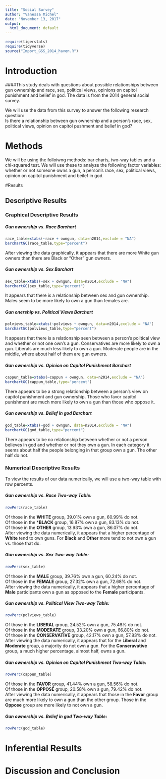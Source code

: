 ```yaml
---
title: "Social Survey"
author: "Vanessa Michel"
date: "November 13, 2017"
output:
  html_document: default
---
```


```r
require(tigerstats)
require(tidyverse)
source("Import_GSS_2014_haven.R")
```
<!-- We recommend you use git branches -- create a separate branch for each major section i.e. Introduction, Methods, Results, Inferential Results, and Discussion and Conclusions - leave the YAML block untouched until the final merge where you put in your own name !-->

# Introduction

<!--In this section you explain what you are trying to show.  Where did the data come from?  What is the research or other question you are trying to answer?!-->   

####This study deals with questions about possible relationships between gun ownership and race, sex, political views, opinions on capitol punishment and belief in god. The data is from the 2014 general social survey.

We will use the data from this survey to answer the following research question:  
Is there a relationship between gun ownership and a person's race, sex, political views, opinion on capitol pushment and belief in god?

# Methods

<!--Decide on your methods:  use "variable analysis" or other appropriate descriptors.  Make sure to choose at least one graphical method and at least one numerical method.!-->
We will be using the folloiwng methods: bar charts, two-way tables and a chi-squared test. We will use these to analyze the following factor variables: whether or not someone owns a gun, a person's race, sex, political views, opinion on capitol punishment and beilef in god.

#Results

<!--Divide this section into two sub-sections:  One for your descriptive  results and one for your inferential results.!-->

## Descriptive Results

### Graphical Descriptive Results

<!--Graphical results here.  Make sure to show your code.  Provide appropriate labels for axes, giving units if possible, and provide a good title for the graph, too.  Use the graphical results to describe the patterns if any that exist in the data as focused toward the research question!-->
##### **Gun ownership vs. Race Barchart**
```r
race_table=xtabs(~race + owngun, data=n2014,exclude = "NA")
barchartGC(race_table,type="percent")
```

After viewing the data graphically, it appears that there are more White gun owners than there are Black or "Other" gun owners. 

##### **Gun ownership vs. Sex Barchart**
```r
sex_table=xtabs(~sex + owngun, data=n2014,exclude = "NA")
barchartGC(sex_table,type="percent")
```

It appears that there is a relationship between sex and gun ownership. Males seem to be more likely to own a gun than females are. 

##### **Gun onership vs. Political Views Barchart**
```r
polviews_table=xtabs(~polviews + owngun, data=n2014,exclude = "NA")
barchartGC(polviews_table,type="percent")
```

It appears that there is a relationship seen between a person's political view and whether or not one own's a gun. Conservatives are more likely to own a gun. Liberals are much less likely to own a gun. Moderate people are in the middle, where about half of them are gun owners. 

##### **Gun ownership vs. Opinion on Capitol Punishment Barchart**
```r
cappun_table=xtabs(~cappun + owngun, data=n2014,exclude = "NA")
barchartGC(cappun_table,type="percent")
```

There appears to be a strong relationship between a person's view on capitol punishment and gun ownership. Those who favor capitol punishment are much more likely to own a gun than those who oppose it. 

##### **Gun ownership vs. Belief in god Barchart**
```r
god_table=xtabs(~god + owngun, data=n2014,exclude = "NA")
barchartGC(god_table,type="percent")
```

There appears to be no relationship between whether or not a person believes in god and whether or not they own a gun. In each category it seems about half the people belonging in that group own a gun. The other half do not. 

### Numerical Descriptive Results

<!--Numerical results go here. Use the numerical results to describe the patterns if any that exist in the data as focused toward the research question!-->

To view the results of our data numerically, we will use a two-way table with row percents. 

##### **Gun ownership vs. Race Two-way Table:**
```r
rowPerc(race_table)
```
Of those in the **WHITE** group, 39.01% own a gun, 60.99% do not.  
Of those in the ***BLACK** group, 16.87% own a gun, 83.13% do not.   
Of those in the **OTHER** group, 13.93% own a gun, 86.07% do not.  
After viewing the data numerically, it appears that a higher percentage of **White** tend to own guns. For **Black** and **Other** more tend to not own a gun vs. those that do.

##### **Gun ownership vs. Sex Two-way Table:**
```r
rowPerc(sex_table)
```
Of those in the **MALE** group, 39.76% own a gun, 60.24% do not.  
Of those in the **FEMALE** group, 27.32% own a gun, 72.68% do not.  
After viewing the data numerically, it appears that a higher percentage of **Male** participants own a gun as opposed to the **Female** participants.

##### **Gun ownership vs. Political View Two-way Table:**
```r
rowPerc(polviews_table)
```
Of those in the **LIBERAL** group, 24.52% own a gun, 75.48% do not.  
Of those in the **MODERATE** group, 33.20% own a gun, 66.80% do not.  
Of those in the **CONSERVATIVE** group, 42.17% own a gun, 57.83% do not.  
After viewing the data numerically, it appears that for the **Liberal** and **Moderate** group, a majority do not own a gun. For the **Conseravative** group, a much higher percentage, almost half, owns a gun.

##### **Gun ownership vs. Opinion on Capitol Punishment Two-way Table:**
```r
rowPerc(cappun_table)
```
Of those in the **FAVOR** group, 41.44% own a gun, 58.56% do not.  
Of those in the **OPPOSE** group, 20.58% own a gun, 79.42% do not.  
After viewing the data numerically, it appears that those in the **Favor** group are much more likely to own a gun than the other group. Those in the **Oppose** group are more likely to not own a gun. 

##### **Gun ownership vs. Belief in god Two-way Table:**
```r
rowPerc(god_table)
```

# Inferential Results

<!--State hypothesis clearly.  Make sure your discussion of the inferential test covers all the aspects that the test output produces, such as test statistic, p-value etc.  Make a decision about the null hypothesis, explain the assumptions on which the selected test/procedure was based, and why the chosen procedure satisfys the assumptions and is appropriate to answer the research question!-->


# Discussion and Conclusion

<!--Discussion and conclusion here.  If you found a relationship be sure to consider whether the relationship occurs because one of the variables causes the other, or whether they perhasps are related for some other reason.  Watch the chapter 6 videos from the GeorgeTown videos collection.!-->
